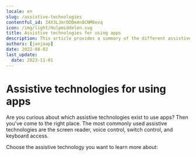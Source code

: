 ```yaml
---
locale: en
slug: /assistive-technologies
contentful_id: 34X3LJmrDDDm4n8CNM6evq
icon: /img/light/Hulpmiddelen.svg
title: Assistive technologies for using apps
description: This article provides a summary of the different assistive technologies.
authors: [janjaap]
date: 2022-08-02
last_update:
  date: 2023-11-01
---
```


# Assistive technologies for using apps

Are you curious about which assistive technologies exist to use apps? Then you've come to the right place. The most commonly used assistive technologies are the screen reader, voice control, switch control, and keyboard access.

Choose the assistive technology you want to learn more about:

<LinkList title="List of assistive technologies on Android + iOS" isHighlighted={true}>
  <LinkListItem url="/en/docs/android/features/talkback" title="TalkBack for Android" pageTitle="TalkBack: screen reader for Android" shortDescription="This article provides in-depth information about the TalkBack screen reader for Android." icon="/img/light/screenreader.svg" iconAlt="Screen Reader icon"/>
  <LinkListItem url="/en/docs/ios/features/voiceover" title="VoiceOver for iOS" pageTitle="VoiceOver: screen reader for iOS" shortDescription="This article provides in-depth information about the VoiceOver screen reader on iOS." icon="/img/light/screenreader.svg" iconAlt="Screen Reader icon"/>
  <LinkListItem url="/en/docs/android/features/voice-access" title="Voice Access for Android" pageTitle="Voice Access for Android" shortDescription="This article provides in-depth information about using Voice Access to control your Android device by voice." icon="/img/light/voiceaccess.svg" iconAlt="Voice Control icon"/>
  <LinkListItem url="/en/docs/ios/features/voice-control" title="Voice Control for iOS" pageTitle="Voice Control for iOS" shortDescription="This article provides in-depth information about using Voice Control to control your iOS device by voice." icon="/img/light/voiceaccess.svg" iconAlt="Voice Control icon"/>
  <LinkListItem url="/en/docs/android/features/switch-access" title="Switch Access for Android" pageTitle="Switch Access for Android" shortDescription="This article provides in-depth information about using Switch Access to control your Android with switches." icon="/img/light/switchaccess.svg" iconAlt="Switch Access icon"/>
  <LinkListItem url="/en/docs/ios/features/switch-control" title="Switch Control for iOS" pageTitle="Switch Control for iOS" shortDescription="This article provides in-depth information about using Switch Control to control your iOS device with switches." icon="/img/light/switchaccess.svg" iconAlt="Switch Access icon"/>
  <LinkListItem url="/en/docs/android/features/keyboard-access" title="Keyboard Access for Android" pageTitle="Keyboard Access for Android" shortDescription="This article provides in-depth information about using Keyboard Access to control your Android device with a keyboard." icon="/img/light/keyboard.svg" iconAlt="Keyboard Access icon"/>
  <LinkListItem url="/en/docs/ios/features/keyboard-access" title="Keyboard access for iOS" pageTitle="Keyboard Access for iOS" shortDescription="This article provides in-depth information about using Keyboard Access to control your iOS device with a keyboard." icon="/img/light/keyboard.svg" iconAlt="Keyboard Access icon"/>
</LinkList>
